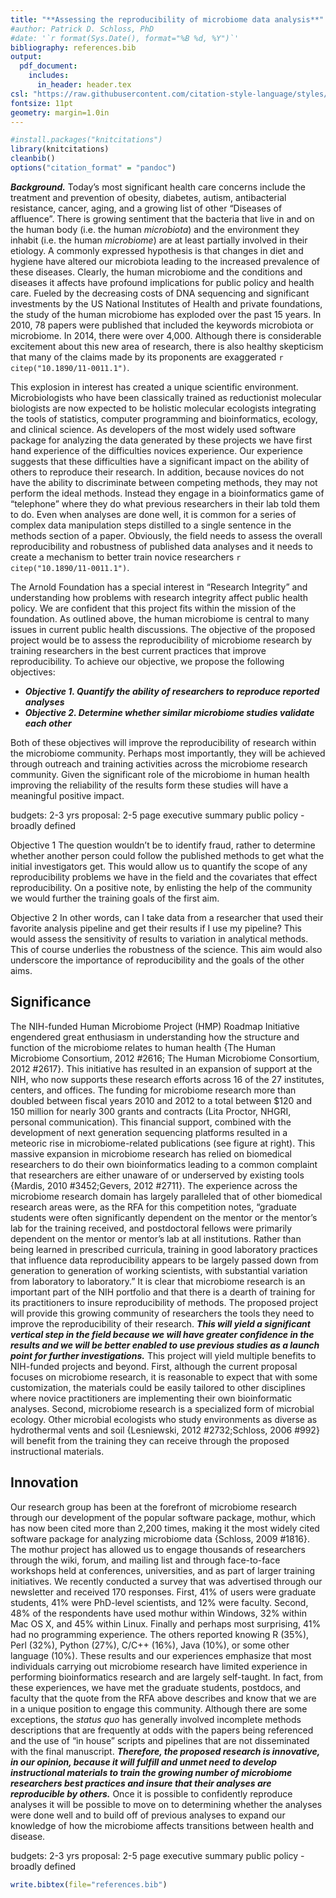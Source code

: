```yaml
---
title: "**Assessing the reproducibility of microbiome data analysis**"
#author: Patrick D. Schloss, PhD
#date: '`r format(Sys.Date(), format="%B %d, %Y")`'
bibliography: references.bib
output:
  pdf_document:
    includes:
      in_header: header.tex
csl: "https://raw.githubusercontent.com/citation-style-language/styles/master/american-society-for-microbiology.csl"
fontsize: 11pt
geometry: margin=1.0in
---
```



```r
#install.packages("knitcitations")
library(knitcitations)
cleanbib()
options("citation_format" = "pandoc")
```

***Background.*** Today's most significant health care concerns include the treatment and prevention of obesity, diabetes, autism, antibacterial resistance, cancer, aging, and a growing list of other "Diseases of affluence". There is growing sentiment that the bacteria that live in and on the human body (i.e. the human *microbiota*) and the environment they inhabit (i.e. the human *microbiome*) are at least partially involved in their etiology. A commonly expressed hypothesis is that changes in diet and hygiene have altered our microbiota leading to the increased prevalence of these diseases. Clearly, the human microbiome and the conditions and diseases it affects have profound implications for public policy and health care. Fueled by the decreasing costs of DNA sequencing and significant investments by the US National Institutes of Health and private foundations, the study of the human microbiome has exploded over the past 15 years. In 2010, 78 papers were published that included the keywords microbiota or microbiome. In 2014, there were over 4,000. Although there is considerable excitement about this new area of research, there is also healthy skepticism that many of the claims made by its proponents are exaggerated `r citep("10.1890/11-0011.1")`.

This explosion in interest has created a unique scientific environment. Microbiologists who have been classically trained as reductionist molecular biologists are now expected to be holistic molecular ecologists integrating the tools of statistics, computer programming and bioinformatics, ecology, and clinical science. As developers of the most widely used software package for analyzing the data generated by these projects we have first hand experience of the difficulties novices experience. Our experience suggests that these difficulties have a significant impact on the ability of others to reproduce their research. In addition, because novices do not have the ability to discriminate between competing methods, they may not perform the ideal methods. Instead they engage in a bioinformatics game of "telephone" where they do what previous researchers in their lab told them to do. Even when analyses are done well, it is common for a series of complex data manipulation steps distilled to a single sentence in the methods section of a paper. Obviously, the field needs to assess the overall reproducibility and robustness of published data analyses and it needs to create a mechanism to better train novice researchers `r citep("10.1890/11-0011.1")`.

The Arnold Foundation has a special interest in “Research Integrity” and understanding how problems with research integrity affect public health policy. We are confident that this project fits within the mission of the foundation. As outlined above, the human microbiome is central to many issues in current public health discussions. The objective of the proposed project would be to assess the reproducibility of microbiome research by training researchers in the best current practices that improve reproducibility. To achieve our objective, we propose the following objectives:

* ***Objective 1. Quantify the ability of researchers to reproduce reported analyses***  
* ***Objective 2. Determine whether similar microbiome studies validate each other***

Both of these objectives will improve the reproducibility of research within the microbiome community. Perhaps most importantly, they will be achieved through outreach and training activities across the microbiome research community. Given the significant role of the microbiome in human health improving the reliability of the results form these studies will have a meaningful positive impact.

\newpage



budgets: 2-3 yrs
proposal: 2-5 page executive summary
public policy - broadly defined

Objective 1
The question wouldn’t be to identify fraud, rather to determine whether another person could follow the published methods to get what the initial investigators get. This would allow us to quantify the scope of any reproducibility problems we have in the field and the covariates that effect reproducibility. On a positive note, by enlisting the help of the community we would further the training goals of the first aim.


Objective 2
In other words, can I take data from a researcher that used their favorite analysis pipeline and get their results if I use my pipeline? This would  assess the sensitivity of results to variation in analytical methods. This of course underlies the robustness of the science. This aim would also underscore the importance of reproducibility and the goals of the other aims.










## Significance

The NIH-funded Human Microbiome Project (HMP) Roadmap Initiative engendered
great enthusiasm in understanding how the structure and function of the
microbiome relates to human health {The Human Microbiome Consortium, 2012 #2616;
The Human Microbiome Consortium, 2012 #2617}. This initiative has resulted
in an expansion of support at the NIH, who now supports these research efforts
across 16 of the 27 institutes, centers, and offices. The funding for microbiome
research more than doubled between fiscal years 2010 and 2012 to a total between
$120 and 150 million for nearly 300 grants and contracts (Lita Proctor, NHGRI,
personal communication). This financial support, combined with the development
of next generation sequencing platforms resulted in a meteoric rise in
microbiome-related publications (see figure at right).  This
massive expansion in microbiome research has relied on biomedical researchers to
do their own bioinformatics leading to a common complaint that researchers are
either unaware of or underserved by existing tools {Mardis, 2010 #3452;Gevers, 2012
#2711}. The experience across the microbiome research domain has largely
paralleled that of other biomedical research areas were, as the RFA for this
competition notes, "graduate students were often significantly dependent on the
mentor or the mentor's lab for the training received, and postdoctoral fellows
were primarily dependent on the mentor or mentor's lab at all institutions.
Rather than being learned in prescribed curricula, training in good laboratory
practices that influence data reproducibility appears to be largely passed down
from generation to generation of working scientists, with substantial
variation from laboratory to laboratory." It is clear that microbiome research
is an important part of the NIH portfolio and that there is a dearth of training
for its practitioners to insure reproducibility of methods. The proposed project
will provide this growing community of researchers the tools they need to
improve the reproducibility of their research. ***This will yield a significant
vertical step in the field because we will have greater confidence in the
results and we will be better enabled to use previous studies as a launch point
for further investigations.*** This project will yield multiple benefits to
NIH-funded projects and beyond. First, although the current proposal focuses on
microbiome research, it is reasonable to expect that with some customization,
the materials could be easily tailored to other disciplines where novice
practitioners are implementing their own bioinformatic analyses. Second,
microbiome research is a specialized form of microbial ecology. Other microbial
ecologists who study environments as diverse as hydrothermal vents and soil
{Lesniewski, 2012 #2732;Schloss, 2006 #992} will benefit from the training they
can receive through the proposed instructional materials.

## Innovation
Our research group has been at the forefront of microbiome research through our
development of the popular software package, mothur, which has now been cited
more than 2,200 times, making it the most widely cited software package for
analyzing microbiome data {Schloss, 2009 #1816}. The mothur project has allowed
us to engage thousands of researchers through the wiki, forum, and mailing list
and through face-to-face workshops held at conferences, universities, and as
part of larger training initiatives. We recently conducted a survey that was
advertised through our newsletter and received 170 responses. First, 41% of
users were graduate students, 41% were PhD-level scientists, and 12% were
faculty. Second, 48% of the respondents have used mothur within Windows, 32%
within Mac OS X, and 45% within Linux. Finally and perhaps most surprising, 41%
had no programming experience. The others reported knowing R (35%), Perl (32%),
Python (27%), C/C++ (16%), Java (10%), or some other language (10%).  These
results and our experiences emphasize that most individuals carrying out
microbiome research have limited experience in performing bioinformatics
research and are largely self-taught. In fact, from these experiences, we have
met the graduate students, postdocs, and faculty that the quote from the RFA
above describes and know that we are in a unique position to engage this
community. Although there are some exceptions, the *status quo* has generally
involved incomplete methods descriptions that are frequently at odds with the
papers being referenced and the use of "in house" scripts and pipelines that are
not disseminated with the final manuscript. ***Therefore, the proposed research
is innovative, in our opinion, because it will fulfill and unmet need to develop
instructional materials to train the growing number of microbiome researchers
best practices and insure that their analyses are reproducible by others.***
Once it is possible to confidently reproduce analyses it will be possible to
move on to determining whether the analyses were done well and to build off of
previous analyses to expand our knowledge of how the microbiome affects
transitions between health and disease.




budgets: 2-3 yrs
proposal: 2-5 page executive summary
public policy - broadly defined



```r
write.bibtex(file="references.bib")
```

